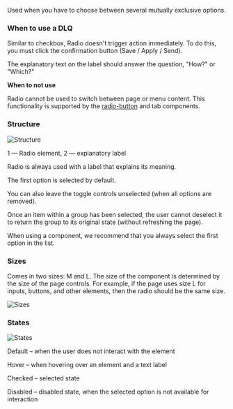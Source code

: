 Used when you have to choose between several mutually exclusive options.

### When to use a DLQ

Similar to checkbox, Radio doesn't trigger action immediately. To do this, you must click the confirmation button (Save / Apply / Send).

The explanatory text on the label should answer the question, "How?" or "Which?"

**When to not use**

Radio cannot be used to switch between page or menu content. This functionality is supported by the [radio-button](https://www.notion.so/RadioButton-88c25c1e4a82458d8613b490f1c3c85b?pvs=21) and tab components.

### Structure

![Structure](/static/images/design/Radio/radio-content.png)

1 — Radio element, 2 — explanatory label

Radio is always used with a label that explains its meaning.

The first option is selected by default.

You can also leave the toggle controls unselected (when all options are removed).

Once an item within a group has been selected, the user cannot deselect it to return the group to its original state (without refreshing the page).

When using a component, we recommend that you always select the first option in the list.

### Sizes

Comes in two sizes: M and L. The size of the component is determined by the size of the page controls. For example, if the page uses size L for inputs, buttons, and other elements, then the radio should be the same size.

![Sizes](/static/images/design/Radio/radio-content.png)

### States

![States](/static/images/design/Radio/radio-state.png)

Default – when the user does not interact with the element

Hover – when hovering over an element and a text label

Checked – selected state

Disabled – disabled state, when the selected option is not available for interaction